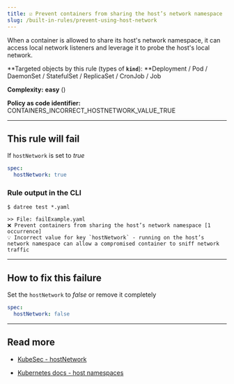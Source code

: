 ```yaml
---
title: ☑️ Prevent containers from sharing the host’s network namespace
slug: /built-in-rules/prevent-using-host-network
---
```



When a container is allowed to share its host's network namespace, it can access local network listeners and leverage it to probe the host's local network.

**Targeted objects by this rule (types of **`kind`**): **Deployment / Pod / DaemonSet / StatefulSet / ReplicaSet / CronJob / Job

**Complexity:** **easy** (<Complexity/>)

**Policy as code identifier:** CONTAINERS_INCORRECT_HOSTNETWORK_VALUE_TRUE

---

## This rule will fail

If `hostNetwork` is set to _true_

```yaml
spec:
  hostNetwork: true
```

### Rule output in the CLI

```terminal
$ datree test *.yaml

>> File: failExample.yaml
❌ Prevent containers from sharing the host’s network namespace [1 occurrence]
💡 Incorrect value for key `hostNetwork` - running on the host’s network namespace can allow a compromised container to sniff network traffic
```

---

## How to fix this failure

Set the `hostNetwork` to _false_ or remove it completely

```yaml
spec:
  hostNetwork: false
```

---

## Read more

- [KubeSec - hostNetwork](https://kubesec.io/basics/spec-hostnetwork/)

- [Kubernetes docs - host namespaces](https://kubernetes.io/docs/concepts/policy/pod-security-policy/#host-namespac)
